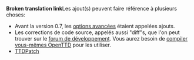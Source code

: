 '''Broken translation link'''Les ajout(s) peuvent faire référence à plusieurs choses:

* Avant la version 0.7, les [[Main/fr/Options avancées|options avancées]] étaient appelées ajouts.
* Les corrections de code source, appelés aussi "diff"s, que l'on peut trouver sur le [http://tt-forums.net/viewforum.php?f=33 forum de développement]. Vous aurez besoin de [[Category/fr/Compiler OpenTTD|compiler vous-mêmes OpenTTD]] pour les utiliser.
* [http://ttdpatch.net TTDPatch]